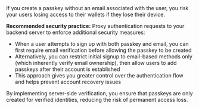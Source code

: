 <Warning>
If you create a passkey without an email associated with the user, you risk your users losing access to their wallets if they lose their device.

**Recommended security practice:** Proxy authentication requests to your backend server to enforce additional security measures:

- When a user attempts to sign up with both passkey and email, you can first require email verification before allowing the passkey to be created
- Alternatively, you can restrict initial signup to email-based methods only (which inherently verify email ownership), then allow users to add passkeys after their account is established
- This approach gives you greater control over the authentication flow and helps prevent account recovery issues

By implementing server-side verification, you ensure that passkeys are only created for verified identities, reducing the risk of permanent access loss.

</Warning>
